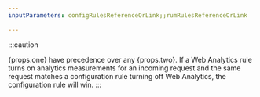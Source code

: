 ```yaml
---
inputParameters: configRulesReferenceOrLink;;rumRulesReferenceOrLink

---
```



:::caution

{props.one} have precedence over any {props.two}. If a Web Analytics rule turns on analytics measurements for an incoming request and the same request matches a configuration rule turning off Web Analytics, the configuration rule will win. 
:::
